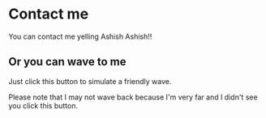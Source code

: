 
# Contact me

You can contact me yelling Ashish Ashish!!

## Or you can wave to me

Just click this button to simulate a friendly wave.

<Wave />

Please note that I may not wave back because I'm very far and I didn't see you click this button.
